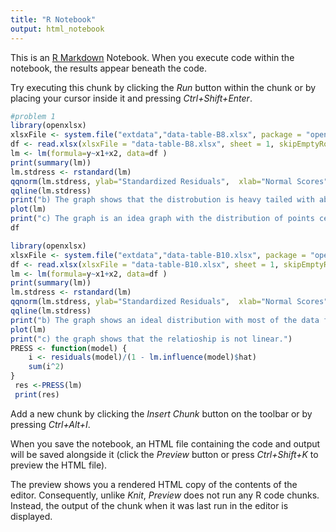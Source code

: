 ```yaml
---
title: "R Notebook"
output: html_notebook
---
```


This is an [R Markdown](http://rmarkdown.rstudio.com) Notebook. When you execute code within the notebook, the results appear beneath the code. 

Try executing this chunk by clicking the *Run* button within the chunk or by placing your cursor inside it and pressing *Ctrl+Shift+Enter*. 

```r
#problem 1
library(openxlsx)
xlsxFile <- system.file("extdata","data-table-B8.xlsx", package = "openxlsx")
df <- read.xlsx(xlsxFile = "data-table-B8.xlsx", sheet = 1, skipEmptyRows = FALSE)
lm <- lm(formula=y~x1+x2, data=df )
print(summary(lm))
lm.stdress <- rstandard(lm)
qqnorm(lm.stdress, ylab="Standardized Residuals",  xlab="Normal Scores", main="Clathrates")
qqline(lm.stdress)
print("b) The graph shows that the distrobution is heavy tailed with above the line in lower percentile and below the line in higer percentile.")
plot(lm)
print("c) The graph is an idea graph with the distribution of points centered arund the line however point 34,35 and 28 seem to be outliers")
df
```
```r
library(openxlsx)
xlsxFile <- system.file("extdata","data-table-B10.xlsx", package = "openxlsx")
df <- read.xlsx(xlsxFile = "data-table-B10.xlsx", sheet = 1, skipEmptyRows = FALSE)
lm <- lm(formula=y~x1+x2, data=df )
print(summary(lm))
lm.stdress <- rstandard(lm)
qqnorm(lm.stdress, ylab="Standardized Residuals",  xlab="Normal Scores", main="Clathrates")
qqline(lm.stdress)
print("b) The graph shows an ideal distribution with most of the data fitting to the line.")
plot(lm)
print("c) the graph shows that the relatioship is not linear.")
PRESS <- function(model) {
    i <- residuals(model)/(1 - lm.influence(model)$hat)
    sum(i^2)
}
 res <-PRESS(lm)
 print(res)
```

Add a new chunk by clicking the *Insert Chunk* button on the toolbar or by pressing *Ctrl+Alt+I*.

When you save the notebook, an HTML file containing the code and output will be saved alongside it (click the *Preview* button or press *Ctrl+Shift+K* to preview the HTML file).

The preview shows you a rendered HTML copy of the contents of the editor. Consequently, unlike *Knit*, *Preview* does not run any R code chunks. Instead, the output of the chunk when it was last run in the editor is displayed.
